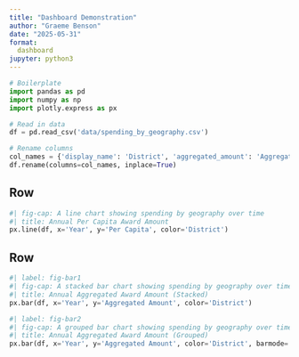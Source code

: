 ```yaml
---
title: "Dashboard Demonstration"
author: "Graeme Benson"
date: "2025-05-31"
format:
  dashboard
jupyter: python3
---
```


```python
# Boilerplate
import pandas as pd
import numpy as np
import plotly.express as px
```

```python
# Read in data
df = pd.read_csv('data/spending_by_geography.csv')

# Rename columns
col_names = {'display_name': 'District', 'aggregated_amount': 'Aggregated Amount', 'population': 'Population', 'per_capita': 'Per Capita', 'year': 'Year'}
df.rename(columns=col_names, inplace=True)
```

## Row {height=70%}

```python
#| fig-cap: A line chart showing spending by geography over time
#| title: Annual Per Capita Award Amount
px.line(df, x='Year', y='Per Capita', color='District')
```

## Row {height=50%}

```python
#| label: fig-bar1
#| fig-cap: A stacked bar chart showing spending by geography over time
#| title: Annual Aggregated Award Amount (Stacked)
px.bar(df, x='Year', y='Aggregated Amount', color='District')
```

```python
#| label: fig-bar2
#| fig-cap: A grouped bar chart showing spending by geography over time
#| title: Annual Aggregated Award Amount (Grouped)
px.bar(df, x='Year', y='Aggregated Amount', color='District', barmode='group')
```